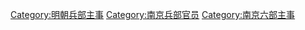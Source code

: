 [[Category:明朝兵部主事|Category:明朝兵部主事]]
[[Category:南京兵部官员|Category:南京兵部官员]]
[[Category:南京六部主事|Category:南京六部主事]]